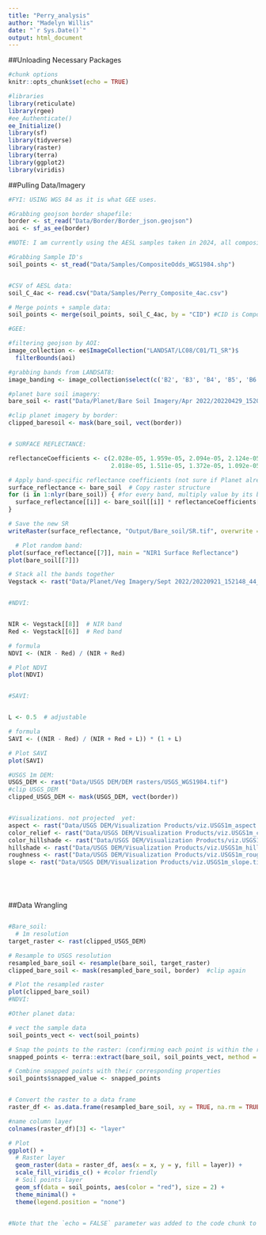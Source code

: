 ```yaml
---
title: "Perry_analysis"
author: "Madelyn Willis"
date: "`r Sys.Date()`"
output: html_document
---
```


##Unloading Necessary Packages
```r
#chunk options
knitr::opts_chunk$set(echo = TRUE)

#libraries
library(reticulate)
library(rgee)
#ee_Authenticate()
ee_Initialize()
library(sf)
library(tidyverse)
library(raster)
library(terra)
library(ggplot2)
library(viridis)

```


##Pulling Data/Imagery
```r
#FYI: USING WGS 84 as it is what GEE uses.

#Grabbing geojson border shapefile:
border <- st_read("Data/Border/Border_json.geojson")
aoi <- sf_as_ee(border)

```

```r
#NOTE: I am currently using the AESL samples taken in 2024, all composite samples taken at a 4 acre grid scale.

#Grabbing Sample ID's
soil_points <- st_read("Data/Samples/CompositeOdds_WGS1984.shp")


#CSV of AESL data:
soil_C_4ac <- read.csv("Data/Samples/Perry_Composite_4ac.csv")

# Merge points + sample data:
soil_points <- merge(soil_points, soil_C_4ac, by = "CID") #CID is Composite ID, since we only have composite data back so far.

```


```r
#GEE:

#filtering geojson by AOI:
image_collection <- ee$ImageCollection("LANDSAT/LC08/C01/T1_SR")$
  filterBounds(aoi)

#grabbing bands from LANDSAT8: 
image_banding <- image_collection$select(c('B2', 'B3', 'B4', 'B5', 'B6', 'B7'))

```

```r
#planet bare soil imagery: 
bare_soil <- rast("Data/Planet/Bare Soil Imagery/Apr 2022/20220429_152053_57_245c_3B_udm2_clip_projected.tif")

#clip planet imagery by border:
clipped_baresoil <- mask(bare_soil, vect(border))


# SURFACE REFLECTANCE:

reflectanceCoefficients <- c(2.028e-05, 1.959e-05, 2.094e-05, 2.124e-05,  # Bands 1-4 
                             2.018e-05, 1.511e-05, 1.372e-05, 1.092e-05)  # Bands 5-8 

# Apply band-specific reflectance coefficients (not sure if Planet already corrected for SR)
surface_reflectance <- bare_soil  # Copy raster structure
for (i in 1:nlyr(bare_soil)) { #for every band, multiply value by its band coefficient
  surface_reflectance[[i]] <- bare_soil[[i]] * reflectanceCoefficients[i]
}

# Save the new SR
writeRaster(surface_reflectance, "Output/Bare_soil/SR.tif", overwrite = TRUE)

  # Plot random band:
plot(surface_reflectance[[7]], main = "NIR1 Surface Reflectance")
plot(bare_soil[[7]])

```

```r

# Stack all the bands together
Vegstack <- rast("Data/Planet/Veg Imagery/Sept 2022/20220921_152148_44_2465_3B_AnalyticMS_SR_8b_clip.tif")


#NDVI:


NIR <- Vegstack[[8]]  # NIR band
Red <- Vegstack[[6]]  # Red band

# formula
NDVI <- (NIR - Red) / (NIR + Red)

# Plot NDVI
plot(NDVI)


#SAVI: 


L <- 0.5  # adjustable

# formula
SAVI <- ((NIR - Red) / (NIR + Red + L)) * (1 + L)

# Plot SAVI
plot(SAVI)

```


```r

#USGS 1m DEM:
USGS_DEM <- rast("Data/USGS DEM/DEM rasters/USGS_WGS1984.tif")
#clip USGS_DEM
clipped_USGS_DEM <- mask(USGS_DEM, vect(border))


#Visualizations. not projected  yet:
aspect <- rast("Data/USGS DEM/Visualization Products/viz.USGS1m_aspect.tif")
color_relief <- rast("Data/USGS DEM/Visualization Products/viz.USGS1m_color-relief.tif")
color_hillshade <- rast("Data/USGS DEM/Visualization Products/viz.USGS1m_hillshade-color.tif")
hillshade <- rast("Data/USGS DEM/Visualization Products/viz.USGS1m_hillshade.tif")
roughness <- rast("Data/USGS DEM/Visualization Products/viz.USGS1m_roughness.tif")
slope <- rast("Data/USGS DEM/Visualization Products/viz.USGS1m_slope.tif")





```

```r

```


##Data Wrangling
```r

```


```r
#Bare_soil:
  # 1m resolution
target_raster <- rast(clipped_USGS_DEM)

# Resample to USGS resolution
resampled_bare_soil <- resample(bare_soil, target_raster)
clipped_bare_soil <- mask(resampled_bare_soil, border)  #clip again

# Plot the resampled raster
plot(clipped_bare_soil)
#NDVI:

#Other planet data:
```


```r

# vect the sample data
soil_points_vect <- vect(soil_points)

# Snap the points to the raster: (confirming each point is within the raster grid)
snapped_points <- terra::extract(bare_soil, soil_points_vect, method = "bilinear", small = TRUE)

# Combine snapped points with their corresponding properties
soil_points$snapped_value <- snapped_points


# Convert the raster to a data frame
raster_df <- as.data.frame(resampled_bare_soil, xy = TRUE, na.rm = TRUE)

#name column layer
colnames(raster_df)[3] <- "layer"  

# Plot 
ggplot() +
  # Raster layer
  geom_raster(data = raster_df, aes(x = x, y = y, fill = layer)) +
  scale_fill_viridis_c() + #color friendly 
  # Soil points layer
  geom_sf(data = soil_points, aes(color = "red"), size = 2) + 
  theme_minimal() +
  theme(legend.position = "none")



```


```r
#Note that the `echo = FALSE` parameter was added to the code chunk to prevent printing of the R code that generated the plot.


```


```r

```


```r

```

```r

```

```r

```

```r

```

```r

```

```r

```

```r

```





